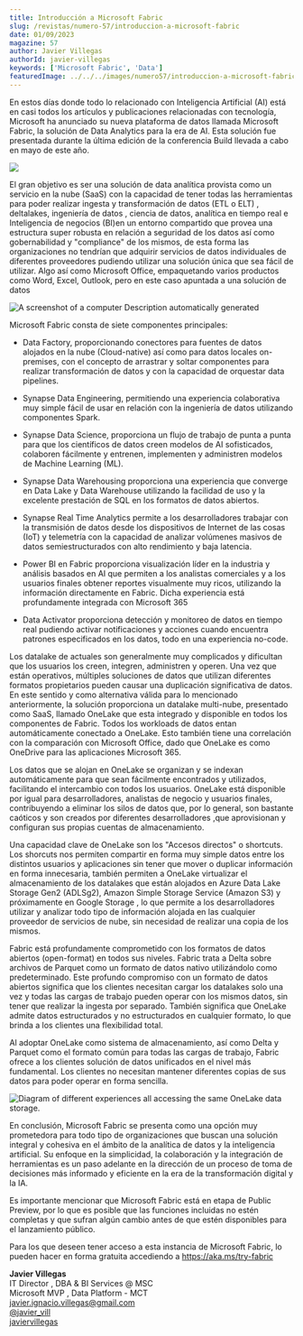 ---
title: Introducción a Microsoft Fabric
slug: /revistas/numero-57/introduccion-a-microsoft-fabric
date: 01/09/2023
magazine: 57
author: Javier Villegas
authorId: javier-villegas
keywords: ['Microsoft Fabric', 'Data']
featuredImage: ../../../images/numero57/introduccion-a-microsoft-fabric/image1.png
---

En estos días donde todo lo relacionado con Inteligencia Artificial (AI)
está en casi todos los artículos y publicaciones relacionadas con
tecnología, Microsoft ha anunciado su nueva plataforma de datos llamada
Microsoft Fabric, la solución de Data Analytics para la era de AI. Esta
solución fue presentada durante la última edición de la conferencia
Build llevada a cabo en mayo de este año.

![](../../../images/numero57/introduccion-a-microsoft-fabric/image1.png)

El gran objetivo es ser una solución de data analítica provista como un
servicio en la nube (SaaS) con la capacidad de tener todas las
herramientas para poder realizar ingesta y transformación de datos (ETL
o ELT) , deltalakes, ingeniería de datos , ciencia de datos, analítica
en tiempo real e Inteligencia de negocios (BI)en un entorno compartido
que provea una estructura super robusta en relación a seguridad de los
datos así como gobernabilidad y "compliance" de los mismos, de esta
forma las organizaciones no tendrían que adquirir servicios de datos
individuales de diferentes proveedores pudiendo utilizar una solución
única que sea fácil de utilizar. Algo así como Microsoft Office,
empaquetando varios productos como Word, Excel, Outlook, pero en este
caso apuntada a una solución de datos

![A screenshot of a computer Description automatically
generated](../../../images/numero57/introduccion-a-microsoft-fabric/image2.png)

Microsoft Fabric consta de siete componentes principales:

-   Data Factory, proporcionando conectores para fuentes de datos
    alojados en la nube (Cloud-native) así como para datos locales
    on-premises, con el concepto de arrastrar y soltar componentes para
    realizar transformación de datos y con la capacidad de orquestar
    data pipelines.

-   Synapse Data Engineering, permitiendo una experiencia colaborativa
    muy simple fácil de usar en relación con la ingeniería de datos
    utilizando componentes Spark.

-   Synapse Data Science, proporciona un flujo de trabajo de punta a
    punta para que los científicos de datos creen modelos de AI
    sofisticados, colaboren fácilmente y entrenen, implementen y
    administren modelos de Machine Learning (ML).

-   Synapse Data Warehousing proporciona una experiencia que converge en
    Data Lake y Data Warehouse utilizando la facilidad de uso y la
    excelente prestación de SQL en los formatos de datos abiertos.

-   Synapse Real Time Analytics permite a los desarrolladores trabajar
    con la transmisión de datos desde los dispositivos de Internet de
    las cosas (IoT) y telemetría con la capacidad de analizar volúmenes
    masivos de datos semiestructurados con alto rendimiento y baja
    latencia.

-   Power BI en Fabric proporciona visualización líder en la industria y
    análisis basados en AI que permiten a los analistas comerciales y a
    los usuarios finales obtener reportes visualmente muy ricos,
    utilizando la información directamente en Fabric. Dicha experiencia
    está profundamente integrada con Microsoft 365

-   Data Activator proporciona detección y monitoreo de datos en tiempo
    real pudiendo activar notificaciones y acciones cuando encuentra
    patrones especificados en los datos, todo en una experiencia
    no-code.

Los datalake de actuales son generalmente muy complicados y dificultan
que los usuarios los creen, integren, administren y operen. Una vez que
están operativos, múltiples soluciones de datos que utilizan diferentes
formatos propietarios pueden causar una duplicación significativa de
datos. En este sentido y como alternativa válida para lo mencionado
anteriormente, la solución proporciona un datalake multi-nube,
presentado como SaaS, llamado OneLake que esta integrado y disponible en
todos los componentes de Fabric. Todos los workloads de datos entan
automáticamente conectado a OneLake. Esto también tiene una correlación
con la comparación con Microsoft Office, dado que OneLake es como
OneDrive para las aplicaciones Microsoft 365.

Los datos que se alojan en OneLake se organizan y se indexan
automáticamente para que sean fácilmente encontrados y utilizados,
facilitando el intercambio con todos los usuarios. OneLake está
disponible por igual para desarrolladores, analistas de negocio y
usuarios finales, contribuyendo a eliminar los silos de datos que, por
lo general, son bastante caóticos y son creados por diferentes
desarrolladores ,que aprovisionan y configuran sus propias cuentas de
almacenamiento.

Una capacidad clave de OneLake son los \"Accesos directos\" o shortcuts.
Los shorcuts nos permiten compartir en forma muy simple datos entre los
distintos usuarios y aplicaciones sin tener que mover o duplicar
información en forma innecesaria, también permiten a OneLake virtualizar
el almacenamiento de los datalakes que están alojados en Azure Data Lake
Storage Gen2 (ADLSg2), Amazon Simple Storage Service (Amazon S3) y
próximamente en Google Storage , lo que permite a los desarrolladores
utilizar y analizar todo tipo de información alojada en las cualquier
proveedor de servicios de nube, sin necesidad de realizar una copia de
los mismos.

Fabric está profundamente comprometido con los formatos de datos
abiertos (open-format) en todos sus niveles. Fabric trata a Delta sobre
archivos de Parquet como un formato de datos nativo utilizándolo como
predeterminado. Este profundo compromiso con un formato de datos
abiertos significa que los clientes necesitan cargar los datalakes solo
una vez y todas las cargas de trabajo pueden operar con los mismos
datos, sin tener que realizar la ingesta por separado. También significa
que OneLake admite datos estructurados y no estructurados en cualquier
formato, lo que brinda a los clientes una flexibilidad total.

Al adoptar OneLake como sistema de almacenamiento, así como Delta y
Parquet como el formato común para todas las cargas de trabajo, Fabric
ofrece a los clientes solución de datos unificados en el nivel más
fundamental. Los clientes no necesitan mantener diferentes copias de sus
datos para poder operar en forma sencilla.

![Diagram of different experiences all accessing the same OneLake data
storage.](../../../images/numero57/introduccion-a-microsoft-fabric/image3.png)

En conclusión, Microsoft Fabric se presenta como una opción muy
prometedora para todo tipo de organizaciones que buscan una solución
integral y cohesiva en el ámbito de la analítica de datos y la
inteligencia artificial. Su enfoque en la simplicidad, la colaboración y
la integración de herramientas es un paso adelante en la dirección de un
proceso de toma de decisiones más informado y eficiente en la era de la
transformación digital y la IA.

Es importante mencionar que Microsoft Fabric está en etapa de Public
Preview, por lo que es posible que las funciones incluidas no estén
completas y que sufran algún cambio antes de que estén disponibles para
el lanzamiento público.

Para los que deseen tener acceso a esta instancia de Microsoft Fabric,
lo pueden hacer en forma gratuita accediendo a https://aka.ms/try-fabric


**Javier Villegas** <br />
IT Director , DBA & BI Services @ MSC <br />
Microsoft MVP , Data Platform - MCT <br />
javier.ignacio.villegas@gmail.com <br />
[\@javier_vill](https://twitter.com/javier_vill) <br />
[javiervillegas](https://www.linkedin.com/in/javiervillegas/) <br />

